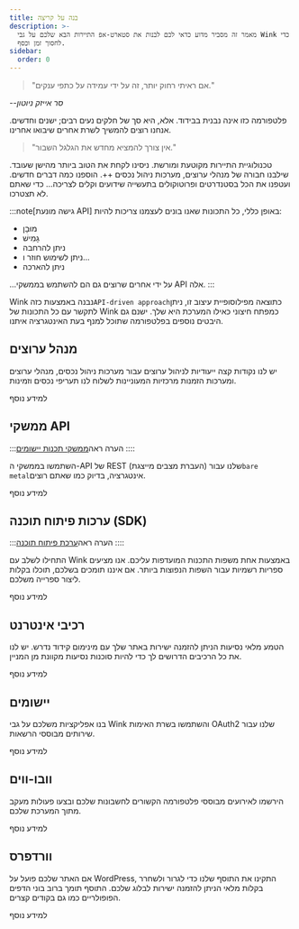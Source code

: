 ```yaml
---
title: בנה על קריצה
description: >-
  מאמר זה מסביר מדוע כדאי לכם לבנות את סטארט-אפ התיירות הבא שלכם על גבי Wink כדי
  לחסוך זמן וכסף.
sidebar:
  order: 0
---
```


> "אם ראיתי רחוק יותר, זה על ידי עמידה על כתפי ענקים."

\--*סר אייזק ניוטון*

פלטפורמה כזו אינה נבנית בבידוד. אלא, היא סך של חלקים נעים רבים; ישנים וחדשים. אנחנו רוצים להמשיך לשרת אחרים שיבואו אחרינו.

> "אין צורך להמציא מחדש את הגלגל השבור."

טכנולוגיית התיירות מקוטעת ומורשת. ניסינו לקחת את הטוב ביותר מהישן שעובד. שילבנו חבורה של מנהלי ערוצים, מערכות ניהול נכסים ++. הוספנו כמה דברים חדשים. ועטפנו את הכל בסטנדרטים ופרוטוקולים בתעשייה שידועים וקלים לצריכה... כדי שאתם לא תצטרכו.

:::note\[גישה מונעת API]
באופן כללי, כל התכונות שאנו בונים לעצמנו צריכות להיות:

* מוּבָן
* גָמִישׁ
* ניתן להרחבה
* ניתן לשימוש חוזר ו...
* ניתן להארכה

...על ידי אחרים שרוצים גם הם להשתמש בממשקי API אלה.
:::

Wink נבנה באמצעות כזה`API-driven approach`כתוצאה מפילוסופיית עיצוב זו, ניתן לתקשר עם כל התכונות של Wink כמפתח חיצוני כאילו המערכת היא שלך. ישנם גם היבטים נוספים בפלטפורמה שתוכל למנף בעת האינטגרציה איתנו.

## מנהל ערוצים

יש לנו נקודות קצה ייעודיות לניהול ערוצים עבור מערכות ניהול נכסים, מנהלי ערוצים ומערכות הזמנות מרכזיות המעוניינות לשלוח לנו תעריפי נכסים וזמינות.

<LinkButton href="/developers/apis/#channel-manager-api">
  למידע נוסף
</LinkButton>


## ממשקי API

:::הערה
ראה[ממשקי תכנות יישומים](https://learning.postman.com/docs/getting-started/introduction/)
::::

השתמשו בממשקי ה-API של REST (העברת מצבים מייצגת) שלנו עבור`bare metal`אינטגרציה, בדיוק כמו שאתם רוצים.

<LinkButton href="/developers/apis">
  למידע נוסף
</LinkButton>


## ערכות פיתוח תוכנה (SDK)

:::הערה
ראה[ערכת פיתוח תוכנה](https://en.wikipedia.org/wiki/Software_development_kit)
::::

התחילו לשלב עם Wink באמצעות אחת משפות התכנות המועדפות עליכם. אנו מציעים ספריות רשמיות עבור השפות הנפוצות ביותר. אם איננו תומכים בשלכם, תוכלו בקלות ליצור ספרייה משלכם.

<LinkButton href="/developers/sdks">
  למידע נוסף
</LinkButton>


## רכיבי אינטרנט

הטמע מלאי נסיעות הניתן להזמנה ישירות באתר שלך עם מינימום קידוד נדרש. יש לנו את כל הרכיבים הדרושים לך כדי להיות סוכנות נסיעות מקוונת מן המניין.

<LinkButton href="/developers/web-components">
  למידע נוסף
</LinkButton>


## יישומים

בנו אפליקציות משלכם על גבי Wink והשתמשו בשרת האימות OAuth2 שלנו עבור שירותים מבוססי הרשאות.

<LinkButton href="/developers/applications">
  למידע נוסף
</LinkButton>


## וובו-ווים

הירשמו לאירועים מבוססי פלטפורמה הקשורים לחשבונות שלכם ובצעו פעולות מעקב מתוך המערכת שלכם.

<LinkButton href="/developers/webhooks">
  למידע נוסף
</LinkButton>


## וורדפרס

אם האתר שלכם פועל על WordPress, התקינו את התוסף שלנו כדי לגרור ולשחרר בקלות מלאי הניתן להזמנה ישירות לבלוג שלכם. התוסף תומך ברוב בוני הדפים הפופולריים כמו גם בקודים קצרים.

<LinkButton href="/developers/webhooks">
  למידע נוסף
</LinkButton>

